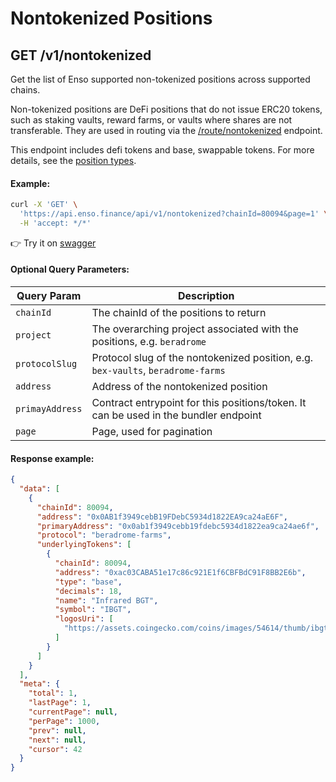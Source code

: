 # Nontokenized Positions

## GET /v1/nontokenized

Get the list of Enso supported non-tokenized positions across supported chains.

Non-tokenized positions are DeFi positions that do not issue ERC20 tokens, such as staking vaults, reward farms, or vaults where shares are not transferable.
They are used in routing via the [/route/nontokenized](/router-api/api-reference/nontokenized) endpoint.

This endpoint includes defi tokens and base, swappable tokens.
For more details, see the [position types](/concepts).

#### Example:

```bash copy
curl -X 'GET' \
  'https://api.enso.finance/api/v1/nontokenized?chainId=80094&page=1' \
  -H 'accept: */*'
```

👉 Try it on [swagger](https://api.enso.finance/api#/metadata/NonTokenizedController_tokens)

#### Optional Query Parameters:

| Query Param     | Description                                                                          |
| --------------- | ------------------------------------------------------------------------------------ |
| `chainId`       | The chainId of the positions to return                                               |
| `project`       | The overarching project associated with the positions, e.g. `beradrome`              |
| `protocolSlug`  | Protocol slug of the nontokenized position, e.g. `bex-vaults`, `beradrome-farms`     |
| `address`       | Address of the nontokenized position                                                 |
| `primayAddress` | Contract entrypoint for this positions/token. It can be used in the bundler endpoint |
| `page`          | Page, used for pagination                                                            |

#### Response example:

```json
{
  "data": [
    {
      "chainId": 80094,
      "address": "0x0AB1f3949cebB19FDebC5934d1822EA9ca24aE6F",
      "primaryAddress": "0x0ab1f3949cebb19fdebc5934d1822ea9ca24ae6f",
      "protocol": "beradrome-farms",
      "underlyingTokens": [
        {
          "chainId": 80094,
          "address": "0xac03CABA51e17c86c921E1f6CBFBdC91F8BB2E6b",
          "type": "base",
          "decimals": 18,
          "name": "Infrared BGT",
          "symbol": "IBGT",
          "logosUri": [
            "https://assets.coingecko.com/coins/images/54614/thumb/ibgt.jpg?1740718302"
          ]
        }
      ]
    }
  ],
  "meta": {
    "total": 1,
    "lastPage": 1,
    "currentPage": null,
    "perPage": 1000,
    "prev": null,
    "next": null,
    "cursor": 42
  }
}
```

